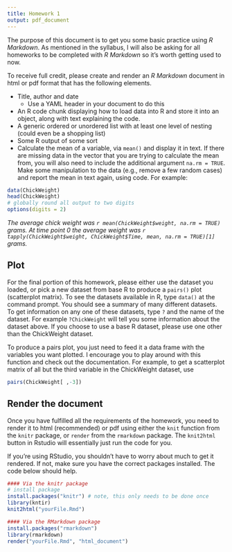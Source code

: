 ```yaml
---
title: Homework 1
output: pdf_document
---
```

The purpose of this document is to get you some basic practice using *R 
  Markdown*. As mentioned in the syllabus, I will also be asking for all 
  homeworks to be completed with *R Markdown* so it's worth getting used to now.

To receive full credit, please create and render an *R Markdown*  document in 
  html or pdf format that has the following elements.

- Title, author and date
    + Use a YAML header in your document to do this
- An R code chunk displaying how to load data into R and store it into an 
  object, along with text explaining  the code.
- A generic ordered or unordered list with at least one level of nesting (could 
  even be a shopping list)
- Some R output of some sort
- Calculate the mean of a variable, via `mean()` and display it in text. If 
  there are missing data in the vector that you are trying to calculate the mean
  from, you will also need to include the additional argument `na.rm = TRUE`. 
  Make some manipulation to the data (e.g., remove a few random cases) and 
  report the mean in text again, using code. For example:

```r
data(ChickWeight)
head(ChickWeight)
# globally round all output to two digits
options(digits = 2)
```

*The average chick weight was `r mean(ChickWeight$weight, na.rm = TRUE)` grams. 
  At time point 0 the average weight was 
  `r tapply(ChickWeight$weight, ChickWeight$Time, mean, na.rm = TRUE)[1]` 
  grams.*

## Plot
For the final portion of this homework, please either use the dataset you 
  loaded, or pick a new dataset from base R to produce a `pairs()` plot 
  (scatterplot matrix). To see the datasets available in R, type `data()` at the 
  command prompt. You should see a summary of many different datasets. To get 
  information on any one of these datasets, type `?` and the name of the 
  dataset. For example `?ChickWeight` will tell you some information about the 
  dataset above. If you choose to use a base R dataset, please use one other
  than the ChickWeight dataset.

  To produce a pairs plot, you just need to feed it a data frame with the 
  variables you want plotted. I encourage you to play around with this function 
  and check out the documentation. For example, to get a scatterplot matrix of 
  all but the third variable in the ChickWeight dataset, use

```r
pairs(ChickWeight[ ,-3])
```

## Render the document
Once you have fulfilled all the requirements of the homework, you  need to 
  render it to html (recommended) or pdf using either the `knit` function from
  the `knitr` package, or `render` from the `rmarkdown` package. The `knit2html`
  button in Rstudio will essentially just run the code for you.

If you're using RStudio, you shouldn't have to worry about much to get it 
  rendered. If not, make sure you have the correct packages installed. The code
  below should help.

```r
#### Via the knitr package
# install package
install.packages("knitr") # note, this only needs to be done once
library(kntir)
knit2html("yourFile.Rmd")

#### Via the RMarkdown package
install.packages("rmarkdown")
library(rmarkdown)
render("yourFile.Rmd", "html_document")
```